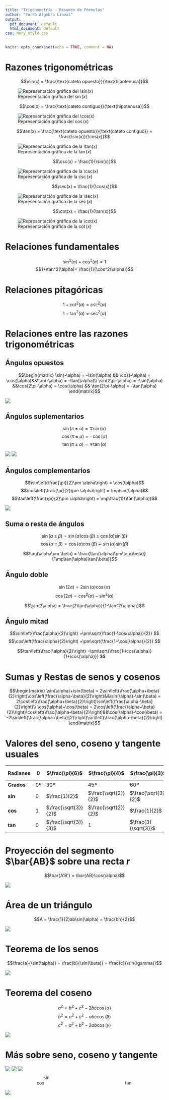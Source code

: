 ```yaml
---
title: "Trigonometría - Resumen de Fórmulas"
author: "Curso Álgebra Lineal"
output:
  pdf_document: default
  html_document: default
css: Mery_style.css
---
```


```r
knitr::opts_chunk$set(echo = TRUE, comment = NA)
```

# Razones trigonométricas

$$\sin(x) = \frac{\text{cateto opuesto}}{\text{hipotenusa}}$$

<div class = "center">
![<l class = "phototext">Representación gráfica del $\sin(x)$</l>](Images/sin.png)
</div>

$$\cos(x) = \frac{\text{cateto contiguo}}{\text{hipotenusa}}$$

<div class = "center">
![<l class = "phototext">Representación gráfica del $\cos(x)$</l>](Images/cos.png)
</div>



$$\tan(x) = \frac{\text{cateto opuesto}}{\text{cateto contiguo}} = \frac{\sin(x)}{\cos(x)}$$

<div class = "center">
![<l class = "phototext">Representación gráfica de la $\tan(x)$</l>](Images/tan.png)
</div>

$$\csc(x) = \frac{1}{\sin(x)}$$

<div class = "center">
![<l class = "phototext">Representación gráfica de la $\csc(x)$</l>](Images/cosec.png)
</div>

$$\sec(x) = \frac{1}{\cos(x)}$$

<div class = "center">
![<l class = "phototext">Representación gráfica de la $\sec(x)$</l>](Images/sec.png)
</div>

$$\cot(x) = \frac{1}{\tan(x)}$$

<div class = "center">
![<l class = "phototext">Representación gráfica de la $\cot(x)$</l>](Images/cotan.png)
</div>

# Relaciones fundamentales

$$\sin^2(\alpha)+\cos^2(\alpha) = 1$$
$$1+\tan^2(\alpha)= \frac{1}{\cos^2(\alpha)}$$


# Relaciones pitagóricas

$$1+\cot^2(\alpha) = \csc^2(\alpha)$$
$$1+\tan^2(\alpha) = \sec^2(\alpha)$$


# Relaciones entre las razones trigonométricas

## Ángulos opuestos

$$\begin{matrix}
\sin(-\alpha) = -\sin(\alpha) && \cos(-\alpha) = \cos(\alpha)&&\tan(-\alpha) = -\tan(\alpha)\\
\sin(2\pi-\alpha) = -\sin(\alpha) &&\cos(2\pi-\alpha) = \cos(\alpha) && \tan(2\pi-\alpha) = -\tan(\alpha)
\end{matrix}$$

<div class = "center">
![](Images/opuestos.png)
</div>


## Ángulos suplementarios

$$\sin(\pi\pm \alpha) = \mp\sin(\alpha)$$
$$\cos(\pi\pm \alpha) = -\cos(\alpha)$$
$$\tan(\pi\pm \alpha) = \mp\tan(\alpha)$$

<div class = "center">
![](Images/supl.png) ![](Images/supl2.png)
</div>

## Ángulos complementarios

$$\sin\left(\frac{\pi}{2}\pm \alpha\right) = \cos(\alpha)$$
$$\cos\left(\frac{\pi}{2}\pm \alpha\right) = \mp\sin(\alpha)$$
$$\tan\left(\frac{\pi}{2}\pm \alpha\right) = \mp\frac{1}{\tan(\alpha)}$$

<div class = "center">
![](Images/comp.png)
</div>



## Suma o resta de ángulos

$$\sin(\alpha\pm \beta) = \sin(\alpha)\cos(\beta)\pm \cos(\alpha)\sin(\beta)$$
$$\cos(\alpha\pm \beta) = \cos(\alpha)\cos(\beta)\mp \sin(\alpha)\sin(\beta)$$

$$\tan(\alpha\pm \beta) = \frac{\tan(\alpha)\pm\tan(\beta)}{1\mp\tan(\alpha)\tan(\beta)}$$

## Ángulo doble

$$\sin(2\alpha) = 2\sin(\alpha)\cos(\alpha)$$
$$\cos(2\alpha) = \cos^2(\alpha)-\sin^2(\alpha)$$

$$\tan(2\alpha) = \frac{2\tan(\alpha)}{1-\tan^2(\alpha)}$$

## Ángulo mitad

$$\sin\left(\frac{\alpha}{2}\right) =\pm\sqrt{\frac{1-\cos(\alpha)}{2}} $$
$$\cos\left(\frac{\alpha}{2}\right) =\pm\sqrt{\frac{1+\cos(\alpha)}{2}} $$

$$\tan\left(\frac{\alpha}{2}\right) =\pm\sqrt{\frac{1-\cos(\alpha)}{1+\cos(\alpha)}} $$

# Sumas y Restas de senos y cosenos

$$\begin{matrix}
\sin(\alpha)+\sin(\beta) = 2\sin\left(\frac{\alpha+\beta}{2}\right)\cos\left(\frac{\alpha-\beta}{2}\right)&&\sin(\alpha)-\sin(\beta) = 2\cos\left(\frac{\alpha+\beta}{2}\right)\sin\left(\frac{\alpha-\beta}{2}\right)\\
\cos(\alpha)+\cos(\beta) = 2\cos\left(\frac{\alpha+\beta}{2}\right)\cos\left(\frac{\alpha-\beta}{2}\right)&&\cos(\alpha)-\cos(\beta) = -2\sin\left(\frac{\alpha+\beta}{2}\right)\sin\left(\frac{\alpha-\beta}{2}\right)
\end{matrix}$$

# Valores del seno, coseno y tangente usuales

Radianes | $0$ | $\frac{\pi}{6}$ | $\frac{\pi}{4}$ | $\frac{\pi}{3}$ | $\frac{\pi}{2}$ |
--- | ---  | ---  | ---  | ---  | ---  |
**Grados** | $0º$ | $30º$ | $45º$ | $60º$ | $90º$ |
**sin** | $0$ | $\frac{1}{2}$ | $\frac{\sqrt{2}}{2}$ | $\frac{\sqrt{3}}{2}$ | $1$ |
**cos** | $1$ | $\frac{\sqrt{3}}{2}$ | $\frac{\sqrt{2}}{2}$ | $\frac{1}{2}$ | $0$ |
**tan** | $0$ | $\frac{\sqrt{3}}{3}$ | $1$ | $\frac{3}{\sqrt{3}}$ | $\infty$ |


# Proyección del segmento $\bar{AB}$ sobre una recta $r$

$$\bar{A'B'} = \bar{AB}\cos(\alpha)$$

<div class = "center">
![](Images/triangle.png)
</div>

# Área de un triángulo

$$A = \frac{1}{2}ab\sin(\alpha) = \frac{bh}{2}$$

<div class = "center">
![](Images/triangle2.png)
</div>

# Teorema de los senos

$$\frac{a}{\sin(\alpha)} = \frac{b}{\sin(\beta)} = \frac{c}{\sin(\gamma)}$$

<div class = "center">
![](Images/triangle3.png)
</div>

# Teorema del coseno

$$a^2 = b^2+c^2-2bc\cos(\alpha)$$
$$b^2 = a^2+c^2-abc\cos(\beta)$$
$$c^2 = a^2+b^2-2ab\cos(\gamma)$$

<div class = "center">
![](Images/triangle3.png)
</div>

# Más sobre seno, coseno y tangente

<div class = "center">
![](Images/sin++.png)
![](Images/cos++.png)
![](Images/tan++.png)
$$\sin\quad\qquad\qquad\qquad\qquad\qquad\qquad\qquad \cos\qquad\qquad\qquad\qquad\qquad\qquad\qquad\qquad \tan$$
</div>




<div class = "center">
![](Images/angles.png )
</div>


